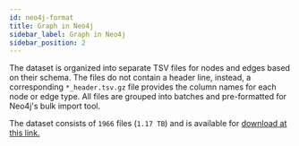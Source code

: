 ```yaml
---
id: neo4j-format
title: Graph in Neo4j
sidebar_label: Graph in Neo4j
sidebar_position: 2
---
```


The dataset is organized into separate TSV files 
for nodes and edges based on their schema. 
The files do not contain a header line, 
instead, a corresponding `*_header.tsv.gz` 
file provides the column names for each node or edge type.
All files are grouped into batches and 
pre-formatted for Neo4j's bulk import tool. 


The dataset consists of `1966` files (`1.17 TB`) 
and is available for [download at this link.](https://drive.google.com/drive/folders/11X6QiVvWSOzxvDIAD0OWu3g2Sa0as3UQ?usp=drive_link)
